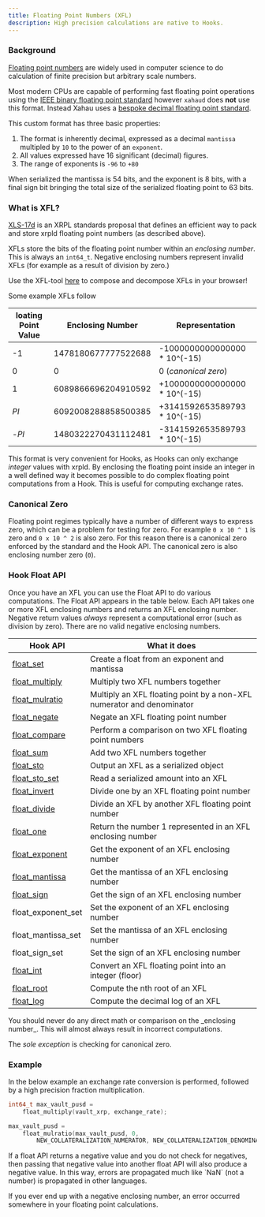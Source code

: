 ```yaml
---
title: Floating Point Numbers (XFL)
description: High precision calculations are native to Hooks.
---
```


### Background

[Floating point numbers](https://en.wikipedia.org/wiki/Floating-point_arithmetic) are widely used in computer science to do calculation of finite precision but arbitrary scale numbers.

Most modern CPUs are capable of performing fast floating point operations using the [IEEE binary floating point standard](https://en.wikipedia.org/wiki/Double-precision_floating-point_format) however `xahaud` does **not** use this format. Instead Xahau uses a [bespoke decimal floating point standard](/docs/protocol-reference/binary-format).

This custom format has three basic properties:

1. The format is inherently decimal, expressed as a decimal `mantissa` multipled by `10` to the power of an `exponent`.
2. All values expressed have 16 significant (decimal) figures.
3. The range of exponents is `-96` to `+80`

When serialized the mantissa is 54 bits, and the exponent is 8 bits, with a final sign bit bringing the total size of the serialized floating point to 63 bits.

### What is XFL?

[XLS-17d](https://github.com/XRPLF/XRPL-Standards/discussions/39) is an XRPL standards proposal that defines an efficient way to pack and store xrpld floating point numbers (as described above).

XFLs store the bits of the floating point number within an _enclosing number_. This is always an `int64_t`. Negative enclosing numbers represent invalid XFLs (for example as a result of division by zero.)

<Aside type="tip">
  Use the XFL-tool <a href="https://richardah.github.io/xfl-tools/" target="_blank" rel="noopener">here</a> to compose and decompose XFLs in your browser!
</Aside>

Some example XFLs follow

| loating Point Value | Enclosing Number    | Representation                |
| ------------------- | ------------------- | ----------------------------- |
| -1                  | 1478180677777522688 | -1000000000000000 \* 10^(-15) |
| 0                   | 0                   | 0 (_canonical zero_)          |
| 1                   | 6089866696204910592 | +1000000000000000 \* 10^(-15) |
| _PI_                | 6092008288858500385 | +3141592653589793 \* 10^(-15) |
| -_PI_               | 1480322270431112481 | -3141592653589793 \* 10^(-15) |

This format is very convenient for Hooks, as Hooks can only exchange _integer_ values with xrpld. By enclosing the floating point inside an integer in a well defined way it becomes possible to do complex floating point computations from a Hook. This is useful for computing exchange rates.

### Canonical Zero

Floating point regimes typically have a number of different ways to express zero, which can be a problem for testing for zero. For example `0 x 10 ^ 1` is zero and `0 x 10 ^ 2` is also zero. For this reason there is a canonical zero enforced by the standard and the Hook API. The canonical zero is also enclosing number zero (`0`).

### Hook Float API

Once you have an XFL you can use the Float API to do various computations. The Float API appears in the table below. Each API takes one or more XFL enclosing numbers and returns an XFL enclosing number. Negative return values _always_ represent a computational error (such as division by zero). There are no valid negative enclosing numbers.

| Hook API                                                                | What it does                                                          |
| ----------------------------------------------------------------------- | --------------------------------------------------------------------- |
| [float_set](../technical/hooks-functions/float/float_set.md)           | Create a float from an exponent and mantissa                          |
| [float_multiply](../technical/hooks-functions/float/float_multiply.md) | Multiply two XFL numbers together                                     |
| [float_mulratio](../technical/hooks-functions/float/float_mulratio.md) | Multiply an XFL floating point by a non-XFL numerator and denominator |
| [float_negate](../technical/hooks-functions/float/float_negate.md)     | Negate an XFL floating point number                                   |
| [float_compare](../technical/hooks-functions/float/float_compare.md)   | Perform a comparison on two XFL floating point numbers                |
| [float_sum](../technical/hooks-functions/float/float_sum.md)           | Add two XFL numbers together                                          |
| [float_sto](../technical/hooks-functions/float/float_sto.md)           | Output an XFL as a serialized object                                  |
| [float_sto_set](../technical/hooks-functions/float/float_sto_set.md)  | Read a serialized amount into an XFL                                  |
| [float_invert](../technical/hooks-functions/float/float_invert.md)     | Divide one by an XFL floating point number                            |
| [float_divide](../technical/hooks-functions/float/float_divide.md)     | Divide an XFL by another XFL floating point number                    |
| [float_one](../technical/hooks-functions/float/float_one.md)           | Return the number 1 represented in an XFL enclosing number            |
| [float_exponent](../technical/hooks-functions/float/float_exponent.md) | Get the exponent of an XFL enclosing number                           |
| [float_mantissa](../technical/hooks-functions/float/float_mantissa.md) | Get the mantissa of an XFL enclosing number                           |
| [float_sign](../technical/hooks-functions/float/float_sign.md)         | Get the sign of an XFL enclosing number                               |
| float_exponent_set                                                    | Set the exponent of an XFL enclosing number                           |
| float_mantissa_set                                                    | Set the mantissa of an XFL enclosing number                           |
| float_sign_set                                                        | Set the sign of an XFL enclosing number                               |
| [float_int](../technical/hooks-functions/float/float_int.md)           | Convert an XFL floating point into an integer (floor)                 |
| [float_root](../technical/hooks-functions/float/float_root.md)         | Compute the nth root of an XFL                                        |
| [float_log](../technical/hooks-functions/float/float_log.md)           | Compute the decimal log of an XFL                                     |

<Aside type="caution">
  You should never do any direct math or comparison on the _enclosing number_. This will almost always result in incorrect computations.

  The _sole exception_ is checking for canonical zero.
</Aside>

### Example

In the below example an exchange rate conversion is performed, followed by a high precision fraction multiplication.

```c
int64_t max_vault_pusd =
    float_multiply(vault_xrp, exchange_rate);

max_vault_pusd = 
    float_mulratio(max_vault_pusd, 0,
        NEW_COLLATERALIZATION_NUMERATOR, NEW_COLLATERALIZATION_DENOMINATOR);
```

<Aside type="tip">
  If a float API returns a negative value and you do not check for negatives, then passing that negative value into another float API will also produce a negative value. In this way, errors are propagated much like `NaN` (not a number) is propagated in other languages.
  
  If you ever end up with a negative enclosing number, an error occurred somewhere in your floating point calculations.
</Aside>
